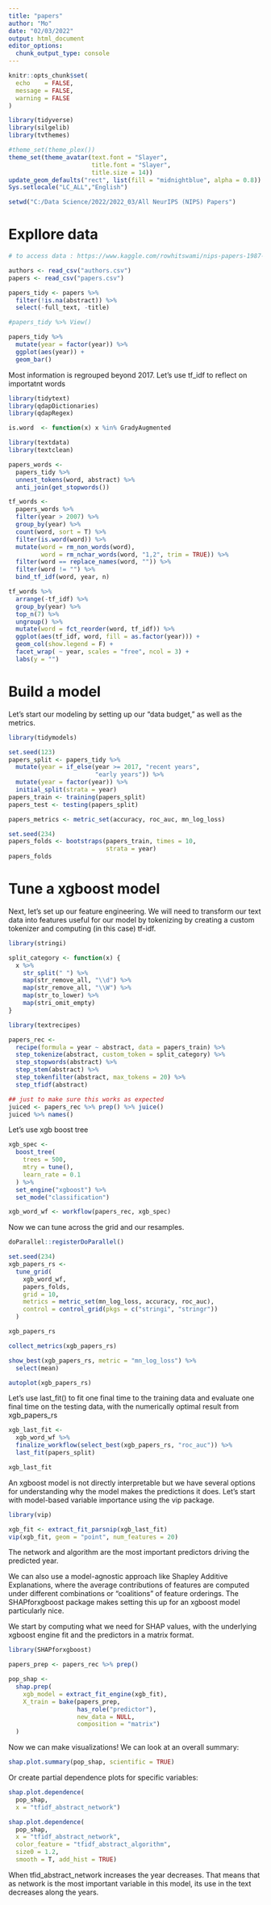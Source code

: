 ---
title: "papers"
author: "Mo"
date: "02/03/2022"
output: html_document
editor_options: 
  chunk_output_type: console
---


```{r setup, include=FALSE}
knitr::opts_chunk$set(
  echo    = FALSE, 
  message = FALSE, 
  warning = FALSE
)

library(tidyverse)
library(silgelib)
library(tvthemes)

#theme_set(theme_plex())
theme_set(theme_avatar(text.font = "Slayer",
                       title.font = "Slayer",
                       title.size = 14))
update_geom_defaults("rect", list(fill = "midnightblue", alpha = 0.8))
Sys.setlocale("LC_ALL","English")

setwd("C:/Data Science/2022/2022_03/All NeurIPS (NIPS) Papers")
```

# Expllore data
```{r}
# to access data : https://www.kaggle.com/rowhitswami/nips-papers-1987-2019-updated

authors <- read_csv("authors.csv")
papers <- read_csv("papers.csv")
```
 
```{r}
papers_tidy <- papers %>%
  filter(!is.na(abstract)) %>%
  select(-full_text, -title) 

#papers_tidy %>% View()

papers_tidy %>%
  mutate(year = factor(year)) %>%
  ggplot(aes(year)) +
  geom_bar()
```

Most information is regrouped beyond 2017. 
Let's use tf_idf to reflect on importatnt words
```{r}
library(tidytext)
library(qdapDictionaries)
library(qdapRegex)

is.word  <- function(x) x %in% GradyAugmented

library(textdata)
library(textclean)

papers_words <-
  papers_tidy %>%
  unnest_tokens(word, abstract) %>%
  anti_join(get_stopwords())

tf_words <-
  papers_words %>%
  filter(year > 2007) %>%
  group_by(year) %>%
  count(word, sort = T) %>%
  filter(is.word(word)) %>%
  mutate(word = rm_non_words(word),
         word = rm_nchar_words(word, "1,2", trim = TRUE)) %>%
  filter(word == replace_names(word, "")) %>%
  filter(word != "") %>%
  bind_tf_idf(word, year, n) 

tf_words %>%
  arrange(-tf_idf) %>%
  group_by(year) %>%
  top_n(7) %>%
  ungroup() %>%
  mutate(word = fct_reorder(word, tf_idf)) %>%
  ggplot(aes(tf_idf, word, fill = as.factor(year))) +
  geom_col(show.legend = F) +
  facet_wrap( ~ year, scales = "free", ncol = 3) +
  labs(y = "")
```

# Build a model 
Let’s start our modeling by setting up our “data budget,” as well as the metrics.
```{r}
library(tidymodels)

set.seed(123)
papers_split <- papers_tidy %>%
  mutate(year = if_else(year >= 2017, "recent years",
                        "early years")) %>%
  mutate(year = factor(year)) %>% 
  initial_split(strata = year)
papers_train <- training(papers_split)
papers_test <- testing(papers_split)

papers_metrics <- metric_set(accuracy, roc_auc, mn_log_loss)

set.seed(234)
papers_folds <- bootstraps(papers_train, times = 10,
                           strata = year)
papers_folds
```

# Tune a xgboost model 
Next, let’s set up our feature engineering. We will need to transform our text data into features useful for our model by tokenizing by creating a custom tokenizer and computing (in this case) tf-idf.
```{r}
library(stringi)

split_category <- function(x) {
  x %>%
    str_split(" ") %>%
    map(str_remove_all, "\\d") %>%
    map(str_remove_all, "\\W") %>%
    map(str_to_lower) %>%
    map(stri_omit_empty)
}

library(textrecipes)

papers_rec <- 
  recipe(formula = year ~ abstract, data = papers_train) %>%
  step_tokenize(abstract, custom_token = split_category) %>%
  step_stopwords(abstract) %>%
  step_stem(abstract) %>%
  step_tokenfilter(abstract, max_tokens = 20) %>%
  step_tfidf(abstract) 

## just to make sure this works as expected
juiced <- papers_rec %>% prep() %>% juice() 
juiced %>% names()
```

Let's use xgb boost tree
```{r}
xgb_spec <-
  boost_tree(
    trees = 500,
    mtry = tune(),
    learn_rate = 0.1
  ) %>%
  set_engine("xgboost") %>%
  set_mode("classification")

xgb_word_wf <- workflow(papers_rec, xgb_spec)

```

Now we can tune across the grid and our resamples.
```{r}
doParallel::registerDoParallel()

set.seed(234)
xgb_papers_rs <-
  tune_grid(
    xgb_word_wf,
    papers_folds,
    grid = 10,
    metrics = metric_set(mn_log_loss, accuracy, roc_auc),
    control = control_grid(pkgs = c("stringi", "stringr"))
  )

xgb_papers_rs
```


```{r}
collect_metrics(xgb_papers_rs)

show_best(xgb_papers_rs, metric = "mn_log_loss") %>%
  select(mean)

autoplot(xgb_papers_rs)
```

Let’s use last_fit() to fit one final time to the training data and evaluate one final time on the testing data, with the numerically optimal result from xgb_papers_rs
```{r}
xgb_last_fit <-
  xgb_word_wf %>%
  finalize_workflow(select_best(xgb_papers_rs, "roc_auc")) %>%
  last_fit(papers_split)

xgb_last_fit
```

An xgboost model is not directly interpretable but we have several options for understanding why the model makes the predictions it does. Let’s start with model-based variable importance using the vip package.
```{r}
library(vip)

xgb_fit <- extract_fit_parsnip(xgb_last_fit)
vip(xgb_fit, geom = "point", num_features = 20)
```

The network and algorithm are the most important predictors driving the predicted year.

We can also use a model-agnostic approach like Shapley Additive Explanations, where the average contributions of features are computed under different combinations or “coalitions” of feature orderings. The SHAPforxgboost package makes setting this up for an xgboost model particularly nice.

We start by computing what we need for SHAP values, with the underlying xgboost engine fit and the predictors in a matrix
format.
```{r}
library(SHAPforxgboost)

papers_prep <- papers_rec %>% prep() 

pop_shap <-
  shap.prep(
    xgb_model = extract_fit_engine(xgb_fit),
    X_train = bake(papers_prep,
                   has_role("predictor"),
                   new_data = NULL,
                   composition = "matrix")
  )
```

Now we can make visualizations! We can look at an overall summary:
```{r}
shap.plot.summary(pop_shap, scientific = TRUE)

```

Or create partial dependence plots for specific variables:
```{r}
shap.plot.dependence(
  pop_shap,
  x = "tfidf_abstract_network")

shap.plot.dependence(
  pop_shap,
  x = "tfidf_abstract_network",
  color_feature = "tfidf_abstract_algorithm",
  size0 = 1.2,
  smooth = T, add_hist = TRUE)
```

When tfid_abstract_network increases the year decreases. That means that as network is the most important variable in this model, its use in the text decreases along the years. 


















